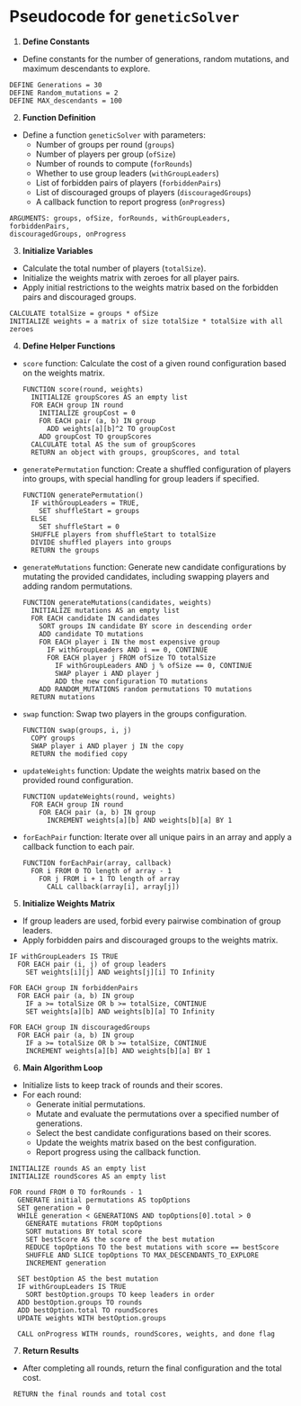 # Pseudocode for `geneticSolver` #

1. **Define Constants**
  - Define constants for the number of generations, random mutations,
   and maximum descendants to explore.

   ```
   DEFINE Generations = 30
   DEFINE Random_mutations = 2
   DEFINE MAX_descendants = 100
   ```

2. **Function Definition**
  - Define a function `geneticSolver` with parameters:
     - Number of groups per round (`groups`)
     - Number of players per group (`ofSize`)
     - Number of rounds to compute (`forRounds`)
     - Whether to use group leaders (`withGroupLeaders`)
     - List of forbidden pairs of players (`forbiddenPairs`)
     - List of discouraged groups of players (`discouragedGroups`)
     - A callback function to report progress (`onProgress`)
     
   ```
   ARGUMENTS: groups, ofSize, forRounds, withGroupLeaders, forbiddenPairs,
   discouragedGroups, onProgress
   ```

3. **Initialize Variables**
  - Calculate the total number of players (`totalSize`).
   - Initialize the weights matrix with zeroes for all player pairs.
   - Apply initial restrictions to the weights matrix based on the forbidden pairs
     and discouraged groups.

   ```
   CALCULATE totalSize = groups * ofSize
   INITIALIZE weights = a matrix of size totalSize * totalSize with all zeroes
   ```

4. **Define Helper Functions**
  - `score` function: Calculate the cost of a given round configuration based 
    on the weights matrix.
   
     ```
     FUNCTION score(round, weights)
       INITIALIZE groupScores AS an empty list
       FOR EACH group IN round
         INITIALIZE groupCost = 0
         FOR EACH pair (a, b) IN group
           ADD weights[a][b]^2 TO groupCost
         ADD groupCost TO groupScores
       CALCULATE total AS the sum of groupScores
       RETURN an object with groups, groupScores, and total
     ```

  - `generatePermutation` function: Create a shuffled configuration of players 
    into groups, with special handling for group leaders if specified.
   
     ```
     FUNCTION generatePermutation()
       IF withGroupLeaders = TRUE,
         SET shuffleStart = groups
       ELSE
         SET shuffleStart = 0
       SHUFFLE players from shuffleStart to totalSize
       DIVIDE shuffled players into groups
       RETURN the groups
     ```

  - `generateMutations` function: Generate new candidate configurations by
      mutating the provided candidates, including swapping players and adding
      random permutations.
   
     ```
     FUNCTION generateMutations(candidates, weights)
       INITIALIZE mutations AS an empty list
       FOR EACH candidate IN candidates
         SORT groups IN candidate BY score in descending order
         ADD candidate TO mutations
         FOR EACH player i IN the most expensive group
           IF withGroupLeaders AND i == 0, CONTINUE
           FOR EACH player j FROM ofSize TO totalSize
             IF withGroupLeaders AND j % ofSize == 0, CONTINUE
             SWAP player i AND player j
             ADD the new configuration TO mutations
         ADD RANDOM_MUTATIONS random permutations TO mutations
       RETURN mutations
     ```

  - `swap` function: Swap two players in the groups configuration.
  
     ```
     FUNCTION swap(groups, i, j)
       COPY groups
       SWAP player i AND player j IN the copy
       RETURN the modified copy
     ```

  - `updateWeights` function: Update the weights matrix based on the provided round configuration.
  
     ```
     FUNCTION updateWeights(round, weights)
       FOR EACH group IN round
         FOR EACH pair (a, b) IN group
           INCREMENT weights[a][b] AND weights[b][a] BY 1
     ```

  - `forEachPair` function: Iterate over all unique pairs in an array and
    apply a callback function to each pair.
    
     ```
     FUNCTION forEachPair(array, callback)
       FOR i FROM 0 TO length of array - 1
         FOR j FROM i + 1 TO length of array
           CALL callback(array[i], array[j])
     ```

5. **Initialize Weights Matrix**
  - If group leaders are used, forbid every pairwise combination of group leaders.
   - Apply forbidden pairs and discouraged groups to the weights matrix.
   
   ```
   IF withGroupLeaders IS TRUE
     FOR EACH pair (i, j) of group leaders
       SET weights[i][j] AND weights[j][i] TO Infinity

   FOR EACH group IN forbiddenPairs
     FOR EACH pair (a, b) IN group
       IF a >= totalSize OR b >= totalSize, CONTINUE
       SET weights[a][b] AND weights[b][a] TO Infinity

   FOR EACH group IN discouragedGroups
     FOR EACH pair (a, b) IN group
       IF a >= totalSize OR b >= totalSize, CONTINUE
       INCREMENT weights[a][b] AND weights[b][a] BY 1
   ```

6. **Main Algorithm Loop**
  - Initialize lists to keep track of rounds and their scores.
   - For each round:
     - Generate initial permutations.
     - Mutate and evaluate the permutations over a specified number of generations.
     - Select the best candidate configurations based on their scores.
     - Update the weights matrix based on the best configuration.
     - Report progress using the callback function.
     
   ```
   INITIALIZE rounds AS an empty list
   INITIALIZE roundScores AS an empty list

   FOR round FROM 0 TO forRounds - 1
     GENERATE initial permutations AS topOptions
     SET generation = 0
     WHILE generation < GENERATIONS AND topOptions[0].total > 0
       GENERATE mutations FROM topOptions
       SORT mutations BY total score
       SET bestScore AS the score of the best mutation
       REDUCE topOptions TO the best mutations with score == bestScore
       SHUFFLE AND SLICE topOptions TO MAX_DESCENDANTS_TO_EXPLORE
       INCREMENT generation

     SET bestOption AS the best mutation
     IF withGroupLeaders IS TRUE
       SORT bestOption.groups TO keep leaders in order
     ADD bestOption.groups TO rounds
     ADD bestOption.total TO roundScores
     UPDATE weights WITH bestOption.groups

     CALL onProgress WITH rounds, roundScores, weights, and done flag
  ```
  
  7. **Return Results**
   - After completing all rounds, return the final configuration and the total cost.
  
  ```
   RETURN the final rounds and total cost
   ```
   
